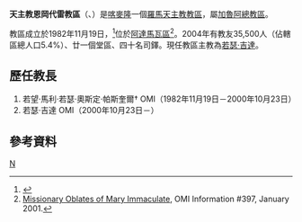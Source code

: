 {{Infobox Roman Catholic diocese
|Roman Catholic Diocese of = 天主教恩岡代雷教區
|Latin name of diocese =Dioecesis Ngaunderensis
|image = Cameroon - Adamawa.svg
|caption = 教區位置
|location = [[喀麥隆|喀麥隆]]
|territory =阿達馬瓦區
|population =35,500
|rite = 拉丁禮
|patron = 
|province = 加魯阿
|established = 1982年
|cathedral =宗徒之-{后}-主教座堂
|副主教座堂 =
|leadership = 主教
|website =
|教宗 = 
|metropolitan = 若瑟·吉達
|ordinary = 
|coadjutor bishop =
|emeritus = 
}}

'''天主教恩岡代雷教區'''（{{lang-la|Dioecesis Ngaunderensis}}、{{lang-fr|Diocèse de Ngaoundéré}}）是[[喀麥隆|喀麥隆]]一個[[羅馬天主教|羅馬天主教]][[教區|教區]]，屬[[天主教加魯阿總教區|加魯阿總教區]]。

教區成立於1982年11月19日，<ref>{{cite journal
|journal=[[宗座公報|宗座公報]]
|publisher=梵蒂岡出版社R
|date=1983年
|volume=75
|title=''Qui in beatissimi''
|page=199
|url=http://www.vatican.va/archive/aas/documents/AAS%2075%20%5B1983%5D%20-%20ocr.pdf
|access-date=2014-02-01
|archive-date=2016-03-05
|archive-url=https://web.archive.org/web/20160305141304/http://www.vatican.va/archive/aas/documents/AAS%2075%20%5B1983%5D%20-%20ocr.pdf
|dead-url=no
}}</ref>位於[[阿達馬瓦區|阿達馬瓦區]]<ref>[[獻主會|Missionary Oblates of Mary Immaculate]], OMI Information #397, January 2001.</ref>。2004年有教友35,500人（佔轄區總人口5.4%）、廿一個堂區、四十名司鐸。現任教區主教為[[若瑟·吉達|若瑟·吉達]]。

==歷任教長==
#若望·馬利·若瑟·奧斯定·帕斯奎爾† OMI（1982年11月19日－2000年10月23日）
#若瑟·吉達 OMI（2000年10月23日－）

==參考資料==
{{reflist}}
{{喀麥隆天主教教區}}
[[Category:喀麥隆天主教教區|N]]